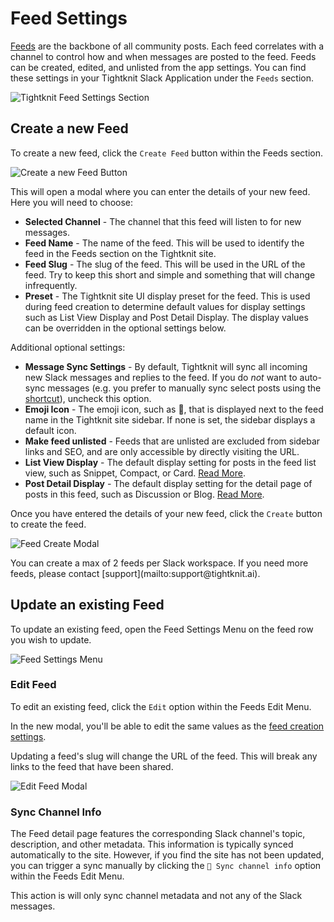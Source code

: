 
# Feed Settings

[Feeds](../tightknit-site/feed) are the backbone of all community posts.
Each feed correlates with a channel to control how and when messages are posted to the feed. Feeds can be created, edited, and unlisted from the app settings. You can find these settings in your Tightknit Slack Application under the `Feeds` section.

![Tightknit Feed Settings Section](/slack-administration/feed-settings.png)

## Create a new Feed

To create a new feed, click the `Create Feed` button within the Feeds section.

![Create a new Feed Button](/slack-administration/feed-create-button.png)

This will open a modal where you can enter the details of your new feed.
Here you will need to choose:

- **Selected Channel** - The channel that this feed will listen to for new messages.
- **Feed Name** - The name of the feed. This will be used to identify the feed in the Feeds section on the Tightknit site.
- **Feed Slug** - The slug of the feed. This will be used in the URL of the feed. Try to keep this short and simple and something that will change infrequently.
- **Preset** - The Tightknit site UI display preset for the feed. This is used during feed creation to determine default values for display settings such as List View Display and Post Detail Display. The display values can be overridden in the optional settings below.

Additional optional settings:

- **Message Sync Settings** - By default, Tightknit will sync all incoming new Slack messages and replies to the feed. If you do _not_ want to auto-sync messages (e.g. you prefer to manually sync select posts using the [shortcut](../basics/message-shortcuts#tightknit-shortcuts)), uncheck this option.
- **Emoji Icon** - The emoji icon, such as 📡, that is displayed next to the feed name in the Tightknit site sidebar. If none is set, the sidebar displays a default icon.
- **Make feed unlisted** - Feeds that are unlisted are excluded from sidebar links and SEO, and are only accessible by directly visiting the URL.
- **List View Display** - The default display setting for posts in the feed list view, such as Snippet, Compact, or Card. [Read More](../tightknit-site/feed.mdx#display-settings).
- **Post Detail Display** - The default display setting for the detail page of posts in this feed, such as Discussion or Blog. [Read More](../tightknit-site/post.mdx#display-settings).

Once you have entered the details of your new feed, click the `Create` button to create the feed.

![Feed Create Modal](/slack-administration/feed-create-modal.png)

<Callout>
  You can create a max of 2 feeds per Slack workspace. If you need more feeds,
  please contact [support](mailto:support@tightknit.ai).
</Callout>

## Update an existing Feed

To update an existing feed, open the Feed Settings Menu on the feed row you wish to update.

![Feed Settings Menu](/slack-administration/feed-settings-menu.png)

### Edit Feed

To edit an existing feed, click the `Edit` option within the Feeds Edit Menu.

In the new modal, you'll be able to edit the same values as the [feed creation settings](#create-a-new-feed).

<Callout type="warning" emoji="⚠️">
  Updating a feed's slug will change the URL of the feed. This will break any
  links to the feed that have been shared.
</Callout>

![Edit Feed Modal](/slack-administration/feed-update-modal.png)

### Sync Channel Info

The Feed detail page features the corresponding Slack channel's topic, description, and other metadata. This information is typically synced automatically to the site. However, if you find the site has not been updated, you can trigger a sync manually by clicking the `🔄 Sync channel info` option within the Feeds Edit Menu.

This action is will only sync channel metadata and not any of the Slack messages.
